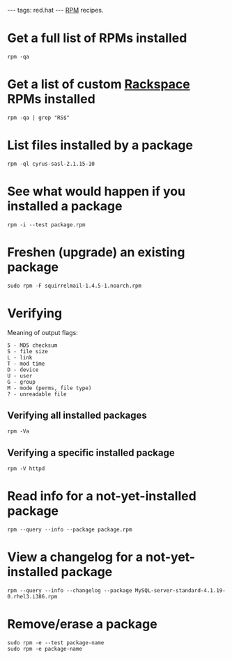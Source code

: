 ---
tags: red.hat
---
[[RPM]] recipes.

= Get a full list of RPMs installed =

<pre>rpm -qa</pre>

= Get a list of custom [[Rackspace]] RPMs installed =

<pre>rpm -qa | grep "RS$"</pre>

= List files installed by a package =

<pre>rpm -ql cyrus-sasl-2.1.15-10</pre>

= See what would happen if you installed a package =

<pre>rpm -i --test package.rpm</pre>

= Freshen (upgrade) an existing package =

<pre>sudo rpm -F squirrelmail-1.4.5-1.noarch.rpm</pre>

= Verifying =

Meaning of output flags:

<pre>5 - MD5 checksum
S - file size
L - link
T - mod time
D - device
U - user
G - group
M - mode (perms, file type)
? - unreadable file</pre>

== Verifying all installed packages ==

<pre>rpm -Va</pre>

== Verifying a specific installed package ==

<pre>rpm -V httpd</pre>

= Read info for a not-yet-installed package =

<pre>rpm --query --info --package package.rpm</pre>

= View a changelog for a not-yet-installed package =

<pre>rpm --query --info --changelog --package MySQL-server-standard-4.1.19-0.rhel3.i386.rpm</pre>

= Remove/erase a package =

<pre>sudo rpm -e --test package-name
sudo rpm -e package-name</pre>
